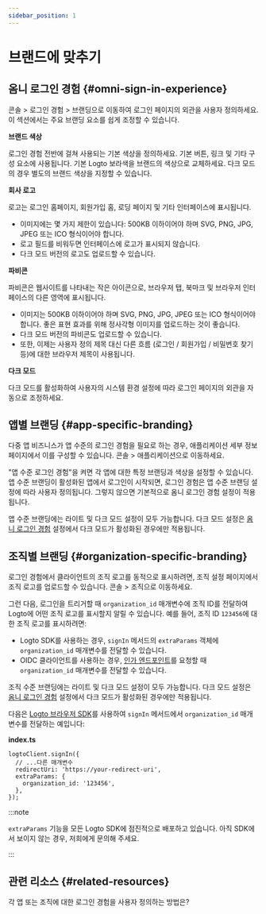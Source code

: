```yaml
---
sidebar_position: 1
---
```


# 브랜드에 맞추기

## 옴니 로그인 경험 \{#omni-sign-in-experience}

<CloudLink to="/sign-in-experience/branding">콘솔 > 로그인 경험 > 브랜딩</CloudLink>으로 이동하여
로그인 페이지의 외관을 사용자 정의하세요. 이 섹션에서는 주요 브랜딩 요소를 쉽게 조정할 수 있습니다.

**브랜드 색상**

로그인 경험 전반에 걸쳐 사용되는 기본 색상을 정의하세요. 기본 버튼, 링크 및 기타 구성 요소에 사용됩니다. 기본 Logto 보라색을 브랜드의 색상으로 교체하세요. 다크 모드의 경우 별도의 브랜드 색상을 지정할 수 있습니다.

**회사 로고**

로고는 로그인 홈페이지, 회원가입 홈, 로딩 페이지 및 기타 인터페이스에 표시됩니다.

- 이미지에는 몇 가지 제한이 있습니다: 500KB 이하이어야 하며 SVG, PNG, JPG, JPEG 또는 ICO 형식이어야 합니다.
- 로고 필드를 비워두면 인터페이스에 로고가 표시되지 않습니다.
- 다크 모드 버전의 로고도 업로드할 수 있습니다.

**파비콘**

파비콘은 웹사이트를 나타내는 작은 아이콘으로, 브라우저 탭, 북마크 및 브라우저 인터페이스의 다른 영역에 표시됩니다.

- 이미지는 500KB 이하이어야 하며 SVG, PNG, JPG, JPEG 또는 ICO 형식이어야 합니다. 좋은 표현 효과를 위해 정사각형 이미지를 업로드하는 것이 좋습니다.
- 다크 모드 버전의 파비콘도 업로드할 수 있습니다.
- 또한, 이제는 사용자 정의 제목 대신 다른 흐름 (로그인 / 회원가입 / 비밀번호 찾기 등)에 대한 브라우저 제목이 사용됩니다.

**다크 모드**

다크 모드를 활성화하여 사용자의 시스템 환경 설정에 따라 로그인 페이지의 외관을 자동으로 조정하세요.

## 앱별 브랜딩 \{#app-specific-branding}

다중 앱 비즈니스가 앱 수준의 로그인 경험을 필요로 하는 경우, 애플리케이션 세부 정보 페이지에서 이를 구성할 수 있습니다. <CloudLink to="/applications">콘솔 > 애플리케이션</CloudLink>으로 이동하세요.

"앱 수준 로그인 경험"을 켜면 각 앱에 대한 특정 브랜딩과 색상을 설정할 수 있습니다. 앱 수준 브랜딩이 활성화된 앱에서 로그인이 시작되면, 로그인 경험은 앱 수준 브랜딩 설정에 따라 사용자 정의됩니다. 그렇지 않으면 기본적으로 옴니 로그인 경험 설정이 적용됩니다.

앱 수준 브랜딩에는 라이트 및 다크 모드 설정이 모두 가능합니다. 다크 모드 설정은 [옴니 로그인 경험](#omni-sign-in-experience) 설정에서 다크 모드가 활성화된 경우에만 적용됩니다.

## 조직별 브랜딩 \{#organization-specific-branding}

로그인 경험에서 클라이언트의 조직 로고를 동적으로 표시하려면, 조직 설정 페이지에서 조직 로고를 업로드할 수 있습니다. <CloudLink to="/organizations">콘솔 > 조직</CloudLink>으로 이동하세요.

그런 다음, 로그인을 트리거할 때 `organization_id` 매개변수에 조직 ID를 전달하여 Logto에 어떤 조직 로고를 표시할지 알릴 수 있습니다. 예를 들어, 조직 ID `123456`에 대한 조직 로고를 표시하려면:

- Logto SDK를 사용하는 경우, `signIn` 메서드의 `extraParams` 객체에 `organization_id` 매개변수를 전달할 수 있습니다.
- OIDC 클라이언트를 사용하는 경우, [인가 엔드포인트](https://openid.net/specs/openid-connect-core-1_0.html#AuthorizationEndpoint)를 요청할 때 `organization_id` 매개변수를 전달할 수 있습니다.

조직 수준 브랜딩에는 라이트 및 다크 모드 설정이 모두 가능합니다. 다크 모드 설정은 [옴니 로그인 경험](#omni-sign-in-experience) 설정에서 다크 모드가 활성화된 경우에만 적용됩니다.

다음은 [Logto 브라우저 SDK](/quick-starts/vanilla-js/#implement-sign-in-and-sign-out)를 사용하여 `signIn` 메서드에서 `organization_id` 매개변수를 전달하는 예입니다:

**index.ts**

```tsx
logtoClient.signIn({
  // ...다른 매개변수
  redirectUri: 'https://your-redirect-uri',
  extraParams: {
    organization_id: '123456',
  },
});
```

:::note

`extraParams` 기능을 모든 Logto SDK에 점진적으로 배포하고 있습니다. 아직 SDK에서 보이지 않는 경우, 저희에게 문의해 주세요.

:::

## 관련 리소스 \{#related-resources}

<Url href="https://blog.logto.io/organization-and-app-sign-in">
  각 앱 또는 조직에 대한 로그인 경험을 사용자 정의하는 방법은?
</Url>
